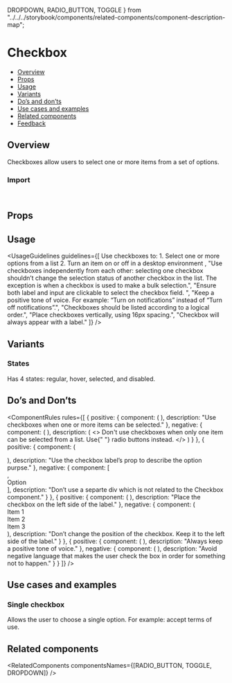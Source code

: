   DROPDOWN,
  RADIO_BUTTON,
  TOGGLE
} from "../../../storybook/components/related-components/component-description-map";


<Meta of={CheckboxStories} />


# Checkbox

- [Overview](#overview)
- [Props](#props)
- [Usage](#usage)
- [Variants](#variants)
- [Do’s and don’ts](#dos-and-donts)
- [Use cases and examples](#use-cases-and-examples)
- [Related components](#related-components)
- [Feedback](#feedback)

## Overview

Checkboxes allow users to select one or more items from a set of options.

<Canvas of={CheckboxStories.Overview} />

### Import

```js
import { Checkbox } from "@vibe/core";
```

## Props

<PropsTable />

## Usage

<UsageGuidelines
  guidelines={[
    <span className="monday-storybook-checkbox_list">
      <span>Use checkboxes to:</span>
      <span className="monday-storybook-checkbox_list-item">1. Select one or more options from a list</span>
      <span className="monday-storybook-checkbox_list-item">2. Turn an item on or off in a desktop environment</span>
    </span>,
    "Use checkboxes independently from each other: selecting one checkbox shouldn’t change the selection status of another checkbox in the list. The exception is when a checkbox is used to make a bulk selection.",
    "Ensure both label and input are clickable to select the checkbox field. ",
    "Keep a positive tone of voice. For example: “Turn on notifications” instead of “Turn off notifications”.",
    "Checkboxes should be listed according to a logical order.",
    "Place checkboxes vertically, using 16px spacing.",
    "Checkbox will always appear with a label."
  ]}
/>

<TipAmIUsingTheRightComponent />

## Variants

### States

Has 4 states: regular, hover, selected, and disabled.

<Canvas of={CheckboxStories.States} />

## Do’s and Don’ts

<ComponentRules
  rules={[
    {
      positive: {
        component: (
          <DialogContentContainer className="monday-storybook-checkbox_wrapper">
            <Checkbox label="Item 1" name="Item 1" />
            <Checkbox label="Item 2" name="Item 2" checked />
            <Checkbox label="Item 3" name="Item 3" checked />
          </DialogContentContainer>
        ),
        description: "Use checkboxes when one or more items can be selected."
      },
      negative: {
        component: (
          <DialogContentContainer className="monday-storybook-checkbox_wrapper">
            <Checkbox label="Item 1" name="Item 1" checked />
            <Checkbox label="Item 2" name="Item 2" disabled />
            <Checkbox label="Item 3" name="Item 3" disabled />
          </DialogContentContainer>
        ),
        description: (
          <>
            Don't use checkboxes when only one item can be selected from a list. Use{" "}
            <StorybookLink page="Components/RadioButton">radio buttons</StorybookLink> instead.
          </>
        )
      }
    },
    {
      positive: {
        component: (
          <div className="monday-storybook-checkbox_border">
            <Checkbox label="Option" checked />
          </div>
        ),
        description: "Use the checkbox label’s prop to describe the option purpse."
      },
      negative: {
        component: [
          <div className="monday-storybook-checkbox_border">
            <Checkbox className="monday-storybook-checkbox_minus-margin" checked />
          </div>,
          <div className="monday-storybook-checkbox_border">Option</div>
        ],
        description: "Don’t use a separte div which is not related to the Checkbox component."
      }
    },
    {
      positive: {
        component: (
          <DialogContentContainer className="monday-storybook-checkbox_wrapper">
            <Checkbox label="Item 1" name="Item 1" />
            <Checkbox label="Item 2" name="Item 2" checked />
            <Checkbox label="Item 3" name="Item 3" checked />
          </DialogContentContainer>
        ),
        description: "Place the checkbox on the left side of the label."
      },
      negative: {
        component: (
          <DialogContentContainer className="monday-storybook-checkbox_wrapper">
            <div className="monday-storybook-checkbox_inline-wrapper">
              <span>Item 1</span>
              <Checkbox className="monday-storybook-checkbox_minus-margin" />
            </div>
            <div className="monday-storybook-checkbox_inline-wrapper">
              <span>Item 2</span>
              <Checkbox className="monday-storybook-checkbox_minus-margin" checked />
            </div>
            <div className="monday-storybook-checkbox_inline-wrapper">
              <span>Item 3</span>
              <Checkbox className="monday-storybook-checkbox_minus-margin" checked />
            </div>
          </DialogContentContainer>
        ),
        description: "Don’t change the position of the checkbox. Keep it to the left side of the label."
      }
    },
    {
      positive: {
        component: (
          <DialogContentContainer className="monday-storybook-checkbox_wrapper">
            <Checkbox label="Only show incomplete items" checked />
          </DialogContentContainer>
        ),
        description: "Always keep a positive tone of voice."
      },
      negative: {
        component: (
          <DialogContentContainer className="monday-storybook-checkbox_wrapper">
            <Checkbox label="Hide done items" checked />
          </DialogContentContainer>
        ),
        description: "Avoid negative language that makes the user check the box in order for something not to happen."
      }
    }
  ]}
/>

## Use cases and examples

### Single checkbox

Allows the user to choose a single option. For example: accept terms of use.

<Canvas of={CheckboxStories.SingleCheckbox} />

## Related components

<RelatedComponents componentsNames={[RADIO_BUTTON, TOGGLE, DROPDOWN]} />
